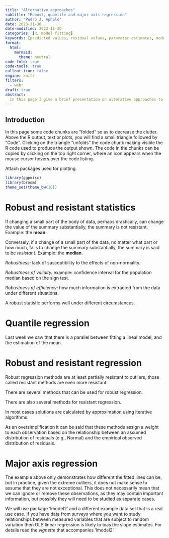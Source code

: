 ```yaml
---
title: "Alternative approaches"
subtitle: "Robust, quantile and major axis regression"
author: "Pedro J. Aphalo"
date: 2023-11-30
date-modified: 2023-11-30
categories: [R, model fitting]
keywords: [predicted values, residual values, parameter estimates, model formulas]
format:
  html:
    mermaid:
      theme: neutral
code-fold: true
code-tools: true
callout-icon: false
engine: knitr
filters:
  - webr
draft: true
abstract: 
  In this page I give a brief presentation on alterative approaches to OLS fitting of linear models using R. I use robust linear models, quantile regression and major axis regression as examples. I rely heavily on diagrams and data plots.
---
```


## Introduction

::: callout-tip
In this page some code chunks are "folded" so as to decrease the clutter. Above the R
output, text or plots, you will find a small triangle followed by "Code".
Clicking on the triangle "unfolds" the code chunk making visible the R code used
to produce the output shown.
The code in the chunks can be copied by clicking on the top right corner, where
an icon appears when the mouse cursor hovers over the code listing.
:::

Attach packages used for plotting.

```r
library(ggpmisc)
library(broom)
theme_set(theme_bw(16))
```

# Robust and resistant statistics

If changing a small part of the body of data, perhaps drastically,
can change the value of the summary substantially, the summary is
not resistant. Example: the **mean**.

Conversely, if a change of a small part of the data, no matter
what part or how much, fails to change the summary
substantially, the summary is said to be _resistant_.
Example: the **median**.

_Robustness:_ lack of susceptibility to the effects of
non-normality.

_Robustness of validity._ example: confidence interval for
the population median based on the sign test.

_Robustness of efficiency:_ how much information is
extracted from the data under different situations.

A robust statistic performs well under different circumstances.

# Quantile regression

Last week we saw that there is a parallel between fitting a lineal model, and
the estimation of the mean.


# Robust and resistant regression

Robust regression methods are at least partially resistant to
outliers, those called resistant methods are even more resistant.

There are several methods that can be used for robust regression.

There are also several methods for resistant regression.

In most cases solutions are calculated by approximation using iterative 
algorithms.

As an oversimplification it can be said that these methods assign a
weight to each observation based on the relationship between an
assumed distribution of residuals (e.g., Normal) and the empirical observed
distribution of residuals.

# Major axis regression

The example above only demonstrates how different the fitted lines can be, but
in practice, given the extreme outliers, it does not make sense to assume that
they are not exceptional. This does not necessarily mean that we can ignore or
remove these observations, as they may contain important information, but
possibly they will need to be studied as separate cases.

We will use package 'lmodel2' and a different example data set that is a real
use case. If you have data from _surveys_ where you want to study relationships
between measured variables that are subject to random variation then OLS linear
regression is likely to bias the slope estimates. For details read the _vignette_
that accompanies 'lmodel2'.



